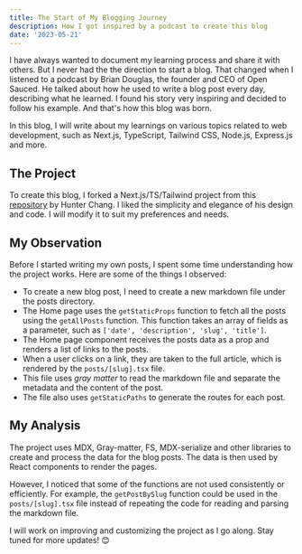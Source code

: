 ```yaml
---
title: The Start of My Blogging Journey
description: How I got inspired by a podcast to create this blog
date: '2023-05-21'
---
```


I have always wanted to document my learning process and share it with others. But I never had the the direction to start a blog. That changed when I listened to a podcast by Brian Douglas, the founder and CEO of Open Sauced. He talked about how he used to write a blog post every day, describing what he learned. I found his story very inspiring and decided to follow his example. And that's how this blog was born.

In this blog, I will write about my learnings on various topics related to web development, such as Next.js, TypeScript, Tailwind CSS, Node.js, Express.js and more.

## The Project

To create this blog, I forked a Next.js/TS/Tailwind project from this [repository](https://github.com/ChangoMan/nextjs-typescript-mdx-blog) by Hunter Chang. I liked the simplicity and elegance of his design and code. I will modify it to suit my preferences and needs.

## My Observation

Before I started writing my own posts, I spent some time understanding how the project works. Here are some of the things I observed:

- To create a new blog post, I need to create a new markdown file under the posts directory.
- The Home page uses the `getStaticProps` function to fetch all the posts using the `getAllPosts` function. This function takes an array of fields as a parameter, such as `['date', 'description', 'slug', 'title']`.
- The Home page component receives the posts data as a prop and renders a list of links to the posts.
- When a user clicks on a link, they are taken to the full article, which is rendered by the `posts/[slug].tsx` file.
- This file uses _gray matter_ to read the markdown file and separate the metadata and the content of the post.
- The file also uses `getStaticPaths` to generate the routes for each post.

## My Analysis

The project uses MDX, Gray-matter, FS, MDX-serialize and other libraries to create and process the data for the blog posts. The data is then used by React components to render the pages.

However, I noticed that some of the functions are not used consistently or efficiently. For example, the `getPostBySlug` function could be used in the `posts/[slug].tsx` file instead of repeating the code for reading and parsing the markdown file.

I will work on improving and customizing the project as I go along. Stay tuned for more updates! 😊
